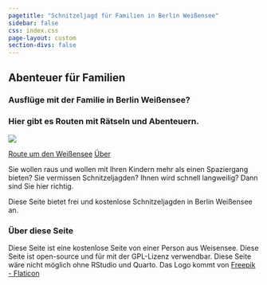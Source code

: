 ```yaml
---
pagetitle: "Schnitzeljagd für Familien in Berlin Weißensee"
sidebar: false
css: index.css
page-layout: custom
section-divs: false
---
```

::: {.hero-banner}




::: {.content-block}

# Abenteuer für Familien

### Ausflüge mit der Familie in Berlin Weißensee? 
### Hier gibt es Routen mit Rätseln und Abenteuern. 

![](images/feet2.png)

::: {.hero-buttons}
[Route um den Weißensee](weissersee.qmd){.btn-action-primary .btn-action .btn .btn-success .btn-lg role="button"}
[Über](about.qmd){#btn-guide .btn-action .btn .btn-info .btn-lg role="button"}
::: 
Sie wollen raus und wollen mit Ihren Kindern mehr als einen Spaziergang bieten? Sie vermissen Schnitzeljagden? Ihnen wird schnell langweilig? Dann sind Sie hier richtig.  

Diese Seite bietet frei und kostenlose Schnitzeljagden in Berlin Weißensee an. 

### Über diese Seite
Diese Seite ist eine kostenlose Seite von einer Person aus Weisensee. Diese Seite ist open-source und für mit der GPL-Lizenz verwendbar.
Diese Seite wäre nicht möglich ohne RStudio und Quarto. Das Logo kommt von <a href="https://www.flaticon.com/free-icons/feet" title="feet icons">Freepik - Flaticon</a>
 
   
     
       
       
:::

:::


::: {.content-block}


:::
